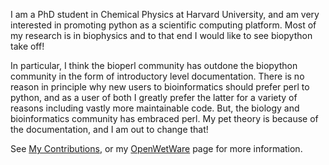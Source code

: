 I am a PhD student in Chemical Physics at Harvard University, and am very interested in promoting python as a scientific computing platform.  Most of my research is in biophysics and to that end I would like to see biopython take off!

In particular, I think the bioperl community has outdone the biopython community in the form of introductory level documentation.  There is no reason in principle why new users to bioinformatics should prefer perl to python, and as a user of both I greatly prefer the latter for a variety of reasons including vastly more maintainable code.  But, the biology and bioinformatics community has embraced perl.  My pet theory is because of the documentation, and I am out to change that!

See [[Special:Contributions/Jblucks | My Contributions]], or my [http://openwetware.org/wiki/User:Lucks OpenWetWare] page for more information.